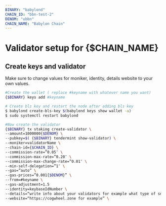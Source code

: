 ```yaml
---
BINARY: "babylond"
CHAIN_ID: "bbn-test-2"
DENOM: "ubbn"
CHAIN_NAME: "Babylon Chain"
---
```


# Validator setup for {$CHAIN_NAME}

## Create keys and validator

<Callout type="info" emoji="🙋‍♀️">
  Make sure to change values for moniker, identity, details website to your own values.
</Callout>

```bash
#Create the wallet ( replace #keyname with whatever name you want)
{$BINARY} keys add #keyname

# Create bls key and restart the node after adding bls key
$ babylond create-bls-key $(babylond keys show wallet -a)
$ sudo systemctl restart babylond

#Now create the validator 
{$BINARY} tx staking create-validator \
--amount=1000000{$DENOM} \
--pubkey=$( {$BINARY} tendermint show-validator) \
--moniker=validatorName \
--chain-id={$CHAIN_ID} \
--commission-rate=”0.05″ \
--commission-max-rate=”0.20″ \
--commission-max-change-rate=”0.01″ \
--min-self-delegation=”1″ \
--gas=”auto” \
--gas-prices=”0.001{$DENOM}” \
--from=#keyname \
--gas-adjustment=1.5
--identity=keybaseIdNumber \
--details=“write info about your validators for example what type of service you ofer etc.” \
--website=“https://cogwheel.zone for example” \
```

